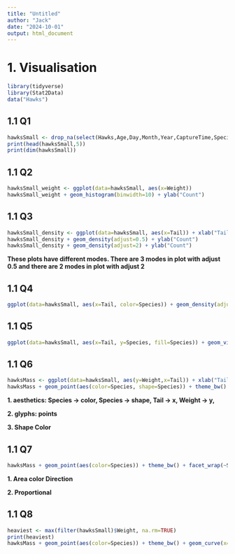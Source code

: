 ```yaml
---
title: "Untitled"
author: "Jack"
date: "2024-10-01"
output: html_document
---
```


# 1. Visualisation
```r
library(tidyverse)
library(Stat2Data)
data("Hawks")
```


## 1.1 Q1
```r
hawksSmall <- drop_na(select(Hawks,Age,Day,Month,Year,CaptureTime,Species,Wing,Weight,Tail))
print(head(hawksSmall,5))
print(dim(hawksSmall))
```


## 1.1 Q2
```r
hawksSmall_weight <- ggplot(data=hawksSmall, aes(x=Weight))
hawksSmall_weight + geom_histogram(binwidth=10) + ylab("Count")
```


## 1.1 Q3
```r
hawksSmall_density <- ggplot(data=hawksSmall, aes(x=Tail)) + xlab("Tail Length")
hawksSmall_density + geom_density(adjust=0.5) + ylab("Count")
hawksSmall_density + geom_density(adjust=2) + ylab("Count")
```

**These plots have different modes. There are 3 modes in plot with adjust 0.5 and there are 2 modes in plot with adjust 2**


## 1.1 Q4
```r
ggplot(data=hawksSmall, aes(x=Tail, color=Species)) + geom_density(adjust=2) + xlab("Tail length") + ylab("Count")
```


## 1.1 Q5
```r
ggplot(data=hawksSmall, aes(x=Tail, y=Species, fill=Species)) + geom_violin() + theme_bw() + xlab("Tail (mm)") +ylab("Density")
```


## 1.1 Q6
```r
hawksMass <- ggplot(data=hawksSmall, aes(y=Weight,x=Tail)) + xlab("Tail (mm)") + ylab("Weight (mm)")
hawksMass + geom_point(aes(color=Species, shape=Species)) + theme_bw()
```
**1. aesthetics: Species -> color, Species -> shape, Tail -> x, Weight -> y,**

**2. glyphs: points**

**3. Shape Color**


## 1.1 Q7
```r
hawksMass + geom_point(aes(color=Species)) + theme_bw() + facet_wrap(~Species, scales="free") +geom_smooth(method="lm",aes(color=Species))
```
**1. Area color Direction**

**2. Proportional**


## 1.1 Q8
```r
heaviest <- max(filter(hawksSmall)$Weight, na.rm=TRUE)
print(heaviest)
hawksMass + geom_point(aes(color=Species)) + theme_bw() + geom_curve(x=190,xend=196,y=1800,yend=2040,arrow=arrow(length=unit(0.5,'cm')),curvature=0.1) + geom_text(x=180,y=1790,label="heaviest hawk")
```





